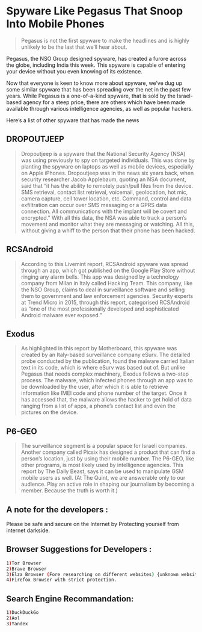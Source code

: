 
# Spyware Like Pegasus That Snoop Into Mobile Phones

> Pegasus is not the first spyware to make the headlines and is highly unlikely to be the last that we’ll hear about.

Pegasus, the NSO Group designed spyware, has created a furore across the globe, including India this week. This spyware is capable of entering your device without you even knowing of its existence.

Now that everyone is keen to know more about spyware, we’ve dug up some similar spyware that has been spreading over the net in the past few years. While Pegasus is a one-of-a-kind spyware, that is sold by the Israel-based agency for a steep price, there are others which have been made available through various intelligence agencies, as well as popular hackers.

Here’s a list of other spyware that has made the news

## DROPOUTJEEP

> Dropoutjeep is a spyware that the National Security Agency (NSA) was using previously to spy on targeted individuals. This was done by planting the spyware on laptops as well as mobile devices, especially on Apple iPhones.
> Dropoutjeep was in the news six years back, when security researcher Jacob Applebaum, quoting an NSA document, said that “it has the ability to remotely push/pull files from the device. SMS retrieval, contact list retrieval, voicemail, geolocation, hot mic, camera capture, cell tower location, etc. Command, control and data exfiltration can occur over SMS messaging or a GPRS data connection. All communications with the implant will be covert and encrypted.”
With all this data, the NSA was able to track a person’s movement and monitor what they are messaging or watching. All this, without giving a whiff to the person that their phone has been hacked.
## RCSAndroid

> According to this Livemint report, RCSAndroid spyware was spread through an app, which got published on the Google Play Store without ringing any alarm bells. This app was designed by a technology company from Milan in Italy called Hacking Team.
> This company, like the NSO Group, claims to deal in surveillance software and selling them to government and law enforcement agencies. Security experts at Trend Micro in 2015, through this report, categorised RCSAndroid as “one of the most professionally developed and sophisticated Android malware ever exposed.”
## Exodus
> As highlighted in this report by Motherboard, this spyware was created by an Italy-based surveillance company eSurv. The detailed probe conducted by the publication, found the malware carried Italian text in its code, which is where eSurv was based out of.
> But unlike Pegasus that needs complex machinery, Exodus follows a two-step process. The malware, which infected phones through an app was to be downloaded by the user, after which it is able to retrieve information like IMEI code and phone number of the target.
Once it has accessed that, the malware allows the hacker to get hold of data ranging from a list of apps, a phone’s contact list and even the pictures on the device.
## P6-GEO

> The surveillance segment is a popular space for Israeli companies. Another company called Picsix has designed a product that can find a person’s location, just by using their mobile number.
> The P6-GEO, like other programs, is most likely used by intelligence agencies. This report by The Daily Beast, says it can be used to manipulate GSM mobile users as well.
(At The Quint, we are answerable only to our audience. Play an active role in shaping our journalism by becoming a member. Because the truth is worth it.)
## A note for the developers :


<Callout emoji="⚠️">Please be safe and secure on the Internet by Protecting yourself from internet darkside.</Callout>

## Browser Suggestions for Developers :

```bash
1)Tor Browser
2)Brave Browser
3)Elza Browser (Fore researching on different websites) {unknown websites}
4)Firefox Browser with strict protection.
```


## Search Engine Recommandation:

```bash
1)DuckDuckGo
2)Aol
3)Yandex
```


<script src="https://giscus.app/client.js"
        data-repo="MohammadTaseenKhan/kali-solve"
        data-repo-id="R_kgDOIgNbNg"
        data-category="Comments"
        data-category-id="DIC_kwDOIgNbNs4CS2bR"
        data-mapping="url"
        data-strict="1"
        data-reactions-enabled="1"
        data-emit-metadata="1"
        data-input-position="top"
        data-theme="dark_high_contrast"
        data-lang="en"
        data-loading="lazy"
        crossorigin="anonymous"
        async>
</script>